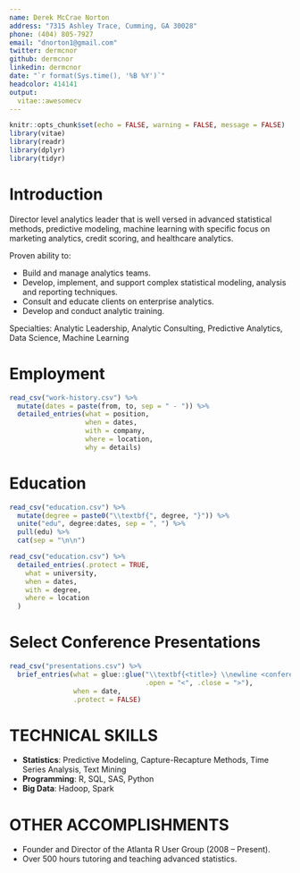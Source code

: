 ```yaml
---
name: Derek McCrae Norton
address: "7315 Ashley Trace, Cumming, GA 30028"
phone: (404) 805-7927
email: "dnorton1@gmail.com"
twitter: dermcnor
github: dermcnor
linkedin: dermcnor
date: "`r format(Sys.time(), '%B %Y')`"
headcolor: 414141
output: 
  vitae::awesomecv
---
```


```r
knitr::opts_chunk$set(echo = FALSE, warning = FALSE, message = FALSE)
library(vitae)
library(readr)
library(dplyr)
library(tidyr)
```

# Introduction

\footnotesize
Director level analytics leader that is well versed in advanced statistical methods, predictive modeling, machine learning with specific focus on marketing analytics, credit scoring, and healthcare analytics.

Proven ability to:

* Build and manage analytics teams.
* Develop, implement, and support complex statistical modeling, analysis and reporting techniques.
* Consult and educate clients on enterprise analytics.
* Develop and conduct analytic training.

Specialties: Analytic Leadership, Analytic Consulting, Predictive Analytics, Data Science, Machine Learning 


# Employment

```r
read_csv("work-history.csv") %>%
  mutate(dates = paste(from, to, sep = " - ")) %>% 
  detailed_entries(what = position, 
                   when = dates,
                   with = company, 
                   where = location,
                   why = details)
```

# Education

\footnotesize
```r
read_csv("education.csv") %>%
  mutate(degree = paste0("\\textbf{", degree, "}")) %>% 
  unite("edu", degree:dates, sep = ", ") %>% 
  pull(edu) %>% 
  cat(sep = "\n\n")
```

```r
read_csv("education.csv") %>%
  detailed_entries(.protect = TRUE,
    what = university,
    when = dates,
    with = degree,
    where = location
  )
```


# Select Conference Presentations

```r
read_csv("presentations.csv") %>%
  brief_entries(what = glue::glue("\\textbf{<title>} \\newline <conference>, <location> \\newline <url>", 
                                  .open = "<", .close = ">"), 
                when = date, 
                .protect = FALSE)
```

# TECHNICAL SKILLS

\footnotesize
* __Statistics__: Predictive Modeling, Capture-Recapture Methods, Time Series Analysis, Text Mining
* __Programming__: R, SQL, SAS, Python
* __Big Data__: Hadoop, Spark


# OTHER ACCOMPLISHMENTS

\footnotesize
* Founder and Director of the Atlanta R User Group (2008 – Present).
* Over 500 hours tutoring and teaching advanced statistics.


